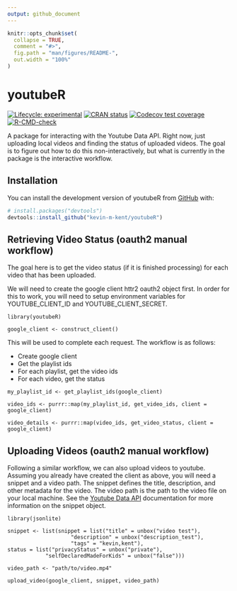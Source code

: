 ```yaml
---
output: github_document
---
```


<!-- README.md is generated from README.Rmd. Please edit that file -->

```r
knitr::opts_chunk$set(
  collapse = TRUE,
  comment = "#>",
  fig.path = "man/figures/README-",
  out.width = "100%"
)
```

# youtubeR

<!-- badges: start -->
[![Lifecycle: experimental](https://img.shields.io/badge/lifecycle-experimental-orange.svg)](https://lifecycle.r-lib.org/articles/stages.html#experimental)
[![CRAN status](https://www.r-pkg.org/badges/version/youtubeR)](https://CRAN.R-project.org/package=youtubeR)
[![Codecov test coverage](https://codecov.io/gh/kevin-m-kent/youtubeR/branch/main/graph/badge.svg)](https://app.codecov.io/gh/kevin-m-kent/youtubeR?branch=main)
[![R-CMD-check](https://github.com/kevin-m-kent/youtubeR/actions/workflows/R-CMD-check.yaml/badge.svg)](https://github.com/kevin-m-kent/youtubeR/actions/workflows/R-CMD-check.yaml)
<!-- badges: end -->

A package for interacting with the Youtube Data API. Right now, just uploading local videos and finding the status of uploaded videos. The goal is to figure out how to do this non-interactively, but what is currently in the package is the interactive workflow.

## Installation

You can install the development version of youtubeR from [GitHub](https://github.com/) with:

``` r
# install.packages("devtools")
devtools::install_github("kevin-m-kent/youtubeR")
```

## Retrieving Video Status (oauth2 manual workflow)

The goal here is to get the video status (if it is finished processing) for
each video that has been uploaded.

We will need to create the google client httr2 oauth2 object first. In order for this to work, you will need to setup environment variables for YOUTUBE_CLIENT_ID and YOUTUBE_CLIENT_SECRET. 

``` 
library(youtubeR)

google_client <- construct_client()
```

This will be used to complete each request. The workflow is as follows:

- Create google client
- Get the playlist ids
- For each playlist, get the video ids
- For each video, get the status

```
my_playlist_id <- get_playlist_ids(google_client) 

video_ids <- purrr::map(my_playlist_id, get_video_ids, client = google_client)

video_details <- purrr::map(video_ids, get_video_status, client = google_client)

```

## Uploading Videos (oauth2 manual workflow)

Following a similar workflow, we can also upload videos to youtube. Assuming you already have created the client as above, you will need a snippet and a video path. The snippet defines the title, description, and other metadata for the video. The video path is the path to the video file on your local machine. See the [Youtube Data API](https://developers.google.com/youtube/v3/docs/videos) documentation for more information on the snippet object.

```
library(jsonlite)

snippet <- list(snippet = list("title" = unbox("video test"),
                    "description" = unbox("description_test"),
                    "tags" = "kevin,kent"),
status = list("privacyStatus" = unbox("private"),
            "selfDeclaredMadeForKids" = unbox("false")))

video_path <- "path/to/video.mp4"

upload_video(google_client, snippet, video_path)

```
